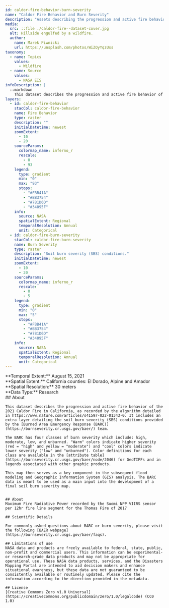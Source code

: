 ```yaml
---
id: caldor-fire-behavior-burn-severity
name: "Caldor Fire Behavior and Burn Severity"
description: "Assets describing the progression and active fire behavior of the 2021 Caldor Fire in California."
media:
  src: ::file ./caldor-fire--dataset-cover.jpg
  alt: Hillside engulfed by a wildfire.
  author:
    name: Marek Piwnicki
    url: https://unsplash.com/photos/WiZOyYqzUss
taxonomy:
  - name: Topics
    values:
      - Wildfire
  - name: Source
    values:
      - NASA EIS
infoDescription: |
  ::markdown
    This dataset describes the progression and active fire behavior of the 2021 Caldor Fire in California, as recorded by the algorithm detailed in https://www.nature.com/articles/s41597-022-01343-0. It includes an extra layer detailing the soil burn severity (SBS) conditions provided by the [Burned Area Emergency Response](https://burnseverity.cr.usgs.gov/baer/) team.
layers:
  - id: caldor-fire-behavior
    stacCol: caldor-fire-behavior
    name: Fire Behavior
    type: raster
    description: ""
    initialDatetime: newest
    zoomExtent:
      - 10
      - 20
    sourceParams:
      colormap_name: inferno_r
      rescale:
        - 0
        - 93
    legend:
      type: gradient
      min: "0"
      max: "93"
      stops:
        - "#FBB41A"
        - "#BB3754"
        - "#781D6D"
        - "#34095F"
    info:
      source: NASA
      spatialExtent: Regional
      temporalResolution: Annual
      unit: Categorical
  - id: caldor-fire-burn-severity
    stacCol: caldor-fire-burn-severity
    name: Burn Severity
    type: raster
    description: "Soil burn severity (SBS) conditions."
    initialDatetime: newest
    zoomExtent:
      - 10
      - 20
    sourceParams:
      colormap_name: inferno_r
      rescale:
        - 0
        - 5
    legend:
      type: gradient
      min: "0"
      max: "5"
      stops:
        - "#FBB41A"
        - "#BB3754"
        - "#781D6D"
        - "#34095F"
    info:
      source: NASA
      spatialExtent: Regional
      temporalResolution: Annual
      unit: Categorical
---
```


<Block>
  <Prose>   
    **Temporal Extent:** August 15, 2021<br />
    **Spatial Extent:** California counties: El Dorado, Alpine and Amador <br />
    **Spatial Resolution:** 30 meters<br />
    **Data Type:** Research<br />
  </Prose>
</Block>

<Block>
  <Prose>
    ## About

    This dataset describes the progression and active fire behavior of the 2021 Caldor Fire in California, as recorded by the algorithm detailed in https://www.nature.com/articles/s41597-022-01343-0. It includes an extra layer detailing the soil burn severity (SBS) conditions provided by the [Burned Area Emergency Response (BARC)](https://burnseverity.cr.usgs.gov/baer/) team. 
    
    The BARC has four classes of burn severity which include: high, moderate, low, and unburned. "Warm" colors indicate higher severity (red = "high" and yellow = "moderate") and "cool" colors indicate lower severity ("low" and "unburned"). Color definitions for each class are available in the [attribute table](https://burnseverity.cr.usgs.gov/baer/node/2046) for GeoTIFFs and in legends associated with other graphic products.

    This map then serves as a key component in the subsequent flood modeling and Geographic Information System (GIS) analysis. The BARC data is meant to be used as a main input into the development of a final soil burn severity map.


    ## About
    Maximum Fire Radiative Power recorded by the Suomi NPP VIIRS sensor per 12hr fire line segment for the Thomas Fire of 2017

    ## Scientific Details

    For commonly asked questions about BARC or burn severity, please visit the following [BAER webpage](https://burnseverity.cr.usgs.gov/baer/faqs).

    ## Limitations of use
    NASA data and products are freely available to federal, state, public, non-profit and commercial users. This information can be experimental- or research-grade data products and may not be appropriate for operational use. These NASA data products, services, and the Disasters Mapping Portal are intended to aid decision makers and enhance situational awareness, but these data are not guaranteed to be consistently available or routinely updated. Please cite the information according to the direction provided in the metadata.

    ## License
    [Creative Commons Zero v1.0 Universal](https://creativecommons.org/publicdomain/zero/1.0/legalcode) (CC0 1.0)
  </Prose>
</Block>
